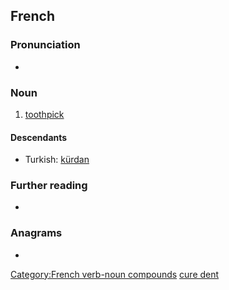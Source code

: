 ==French==
{{wikipedia|lang=fr}}

===Pronunciation===
* {{IPA|/kyʁ.dɑ̃/|lang=fr}}

===Noun===
{{fr-noun|head=[[cure]]-[[dent]]|m|cure-dents}}

# [[toothpick]]

====Descendants====
* Turkish: [[kürdan]]

===Further reading===
* {{R:TLFi}}

===Anagrams===
* {{l|fr|déçurent}}

[[Category:French verb-noun compounds]]
[[Category:fr:Dental hygiene|cure dent]]